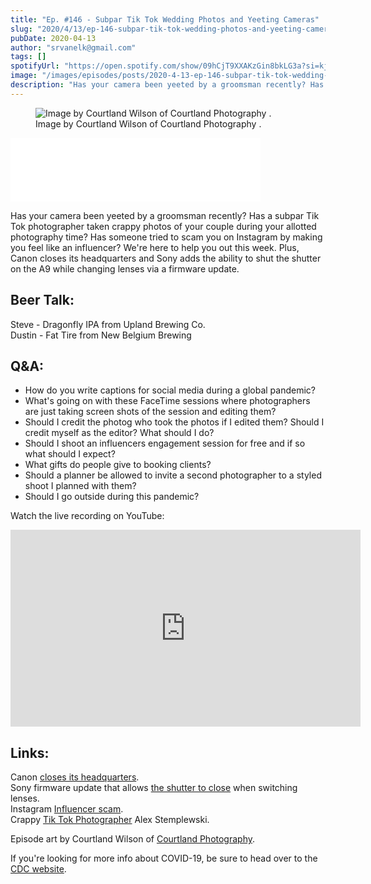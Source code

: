 ```yaml
---
title: "Ep. #146 - Subpar Tik Tok Wedding Photos and Yeeting Cameras"
slug: "2020/4/13/ep-146-subpar-tik-tok-wedding-photos-and-yeeting-cameras"
pubDate: 2020-04-13
author: "srvanelk@gmail.com"
tags: []
spotifyUrl: "https://open.spotify.com/show/09hCjT9XXAKzGin8bkLG3a?si=kjRZvQ1JTb6Ov3HVzSSlWA"
image: "/images/episodes/posts/2020-4-13-ep-146-subpar-tik-tok-wedding-photos-and-yeeting-cameras/Courtland+Wilson+-+1.webp"
description: "Has your camera been yeeted by a groomsman recently? Has a subpar Tik Tok photographer taken crappy photos of your couple during your allotted photography time? Has someone tried to scam you on Instagram by making you feel like an influencer? We're here to help you out this week. Plus, Canon closes its headquarters and Sony adds the ability to shut the shutter on the A9 while changing lenses via a firmware update."
---
```


<figure>
  <img src="/images/episodes/posts/2020-4-13-ep-146-subpar-tik-tok-wedding-photos-and-yeeting-cameras/Courtland+Wilson+-+1.webp" alt=" Image by Courtland Wilson of  Courtland Photography . " />
  <figcaption>Image by Courtland Wilson of  Courtland Photography .</figcaption>
</figure>
<iframe class="embedly-embed" src="//cdn.embedly.com/widgets/media.html?src=https%3A%2F%2Fanchor.fm%2Fweddingphotohangover%2Fembed%2Fepisodes%2FEp--146---Subpar-Tik-Tok-Wedding-Photos-and-Yeeting-Cameras-ecoh7t&display_name=Anchor+FM+Inc.&url=https%3A%2F%2Fanchor.fm%2Fweddingphotohangover%2Fepisodes%2FEp--146---Subpar-Tik-Tok-Wedding-Photos-and-Yeeting-Cameras-ecoh7t&image=https%3A%2F%2Fd3t3ozftmdmh3i.cloudfront.net%2Fproduction%2Fpodcast_uploaded_episode400%2F805714%2F805714-1586819677664-7cec5b6c94672.jpg&key=61d05c9d54e8455ea7a9677c366be814&type=text%2Fhtml&schema=anchor&wmode=opaque" width="400" height="102" scrolling="no" title="Anchor FM Inc. embed" frameborder="0" allow="autoplay; fullscreen" allowfullscreen="true"></iframe>

Has your camera been yeeted by a groomsman recently? Has a subpar Tik Tok photographer taken crappy photos of your couple during your allotted photography time? Has someone tried to scam you on Instagram by making you feel like an influencer? We're here to help you out this week. Plus, Canon closes its headquarters and Sony adds the ability to shut the shutter on the A9 while changing lenses via a firmware update.

## Beer Talk:  
Steve - Dragonfly IPA from Upland Brewing Co.  
Dustin - Fat Tire from New Belgium Brewing

## Q&A:
- How do you write captions for social media during a global pandemic?
- What's going on with these FaceTime sessions where photographers are just taking screen shots of the session and editing them?
- Should I credit the photog who took the photos if I edited them? Should I credit myself as the editor? What should I do?
- Should I shoot an influencers engagement session for free and if so what should I expect?
- What gifts do people give to booking clients?
- Should a planner be allowed to invite a second photographer to a styled shoot I planned with them?
- Should I go outside during this pandemic?

Watch the live recording on YouTube:

<iframe width="560" height="315" src="https://www.youtube.com/embed/w59bH0DlYMg" frameborder="0" allow="autoplay; encrypted-media" allowfullscreen></iframe>

## Links:  
Canon [closes its headquarters](https://fstoppers.com/news/canon-closes-its-headquarters-coronavirus-crisis-worsens-japan-474304).  
Sony firmware update that allows [the shutter to close](https://petapixel.com/2020/04/09/sony-firmware-update-lets-you-close-the-shutter-when-swaping-lenses/) when switching lenses.  
Instagram [Influencer scam](https://fstoppers.com/fashion/why-do-people-keep-falling-instagram-scam-470716).  
Crappy [Tik Tok Photographer](https://vm.tiktok.com/t2MP3U/) Alex Stemplewski.

Episode art by Courtland Wilson of [Courtland Photography](https://www.courtlandphotography.com/).

If you're looking for more info about COVID-19, be sure to head over to the [CDC website](https://www.cdc.gov/coronavirus/2019-ncov/index.html).
